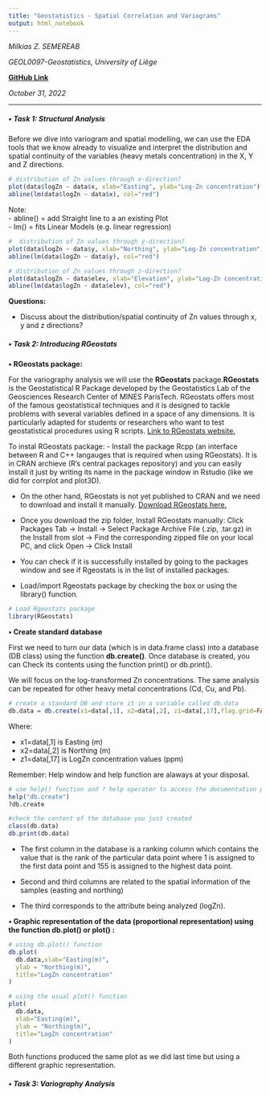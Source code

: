 ```yaml
---
title: "Geostatistics - Spatial Correlation and Variograms"
output: html_notebook
---
```


*Milkias Z. SEMEREAB*

*GEOL0097-Geostatistics, University of Liège*

**[GitHub Link](https://github.com/milkiaszerai/geol-0097-geostatistics)**

*October 31, 2022*

------------------------------------------------------------------------


##### **• Task 1: Structural Analysis**

Before we dive into variogram and spatial modelling, we can use the EDA tools that we know already to visualize and interpret the distribution and spatial continuity of the variables (heavy metals concentration) in the X, Y and Z directions. 

```r
# distribution of Zn values through x-direction?
plot(data$logZn ~ data$x, xlab="Easting", ylab="Log-Zn concentration")
abline(lm(data$logZn ~ data$x), col="red")
```
Note:    
- abline() = add Straight line to a an existing Plot    
- lm() = fits Linear Models (e.g. linear regression)

 
```r
#  distribution of Zn values through y-direction?
plot(data$logZn ~ data$y, xlab="Northing", ylab="Log-Zn concentration")
abline(lm(data$logZn ~ data$y), col="red")
```

```r
# distribution of Zn values through z-direction?
plot(data$logZn ~ data$elev, xlab="Elevation", ylab="Log-Zn concentration")
abline(lm(data$logZn ~ data$elev), col="red")
```

**Questions:**

- Discuss about the distribution/spatial continuity of Zn values through x, y and z directions?


##### **• Task 2: Introducing RGeostats**

**• RGeostats package:**

For the variography analysis we will use the **RGeostats** package.**RGeostats** is the Geostatistical R Package developed by the Geostatistics Lab of the Geosciences Research Center of MINES ParisTech. RGeostats offers most of the famous geostatistical techniques and it is designed to tackle problems with several variables defined in a space of any dimensions. It is particularly adapted for students or researchers who want to test geostatistical procedures using R scripts. [Link to RGeostats website.](http://rgeostats.free.fr/)


To instal RGeostats package:
- Install the package Rcpp (an interface between R and C++ langauges that is required when using RGeostats). It is in CRAN archieve (R's central packages repository) and you can easily install it just by writing its name in the package window in Rstudio (like we did for corrplot and plot3D). 

- On the other hand, RGeostats is not yet published to CRAN and we need to download and install it manually. [Download RGeostats here.](http://rgeostats.free.fr/download.php)

- Once you download the zip folder, Install RGeostats manually: 
Click Packages Tab → Install → Select Package Archive File (.zip, .tar.gz) in the Install from slot → Find the corresponding zipped file on your local PC, and click Open → Click Install

- You can check if it is successfully installed by going to the packages window and see if Rgeostats is in the list of installed packages. 

- Load/import Rgeostats package by checking the box or using the library() function.

```r
# Load Rgeostats package
library(RGeostats)
```

**• Create standard database**

First we need to turn our data (which is in data.frame class) into a database (DB class) using the function **db.create()**. Once database is created, you can Check its contents using the function print() or db.print().

We will focus on the log-transformed Zn concentrations. The same analysis can be repeated for other heavy metal concentrations (Cd, Cu, and Pb).

```r
# create a standard DB and store it in a variable called db.data
db.data = db.create(x1=data[,1], x2=data[,2], z1=data[,17],flag.grid=FALSE)

```
Where:   

- x1=data[,1] is Easting (m) 
- x2=data[,2] is Northing (m)
- z1=data[,17] is LogZn concentration values (ppm)

Remember: Help window and help function are alaways at your disposal. 

```r
# use help() function and ? help operator to access the documentation pages for R functions
help("db.create")
?db.create
```


```r
#check the content of the database you just created
class(db.data)
db.print(db.data)
```
- The first column in the database is a ranking column which contains the value that is the rank of the particular data point where 1 is assigned to the first data point and 155 is assigned to the highest data point.

- Second and third columns are related to the spatial information of the samples (easting and northing) 

- The third corresponds to the attribute being analyzed (logZn). 

**• Graphic representation of the data (proportional representation) using the function db.plot() or plot() :**

```r
# using db.plot() function
db.plot(
  db.data,xlab="Easting(m)", 
  ylab = "Northing(m)",
  title="LogZn concentration"
)

# using the usual plot() function
plot(
  db.data,
  xlab="Easting(m)", 
  ylab = "Northing(m)", 
  title="LogZn concentration"
)
```

Both functions produced the same plot as we did last time but using a different 
graphic representation. 


##### **• Task 3: Variography Analysis**

















